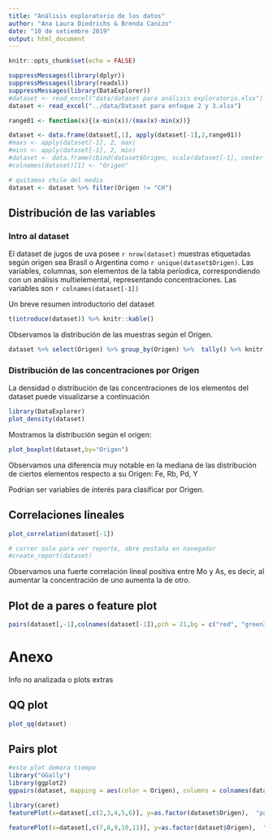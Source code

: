 ```yaml
---
title: "Análisis exploratorio de los datos"
author: "Ana Laura Diedrichs & Brenda Canizo"
date: "10 de setiembre 2019"
output: html_document
---
```


```r
knitr::opts_chunk$set(echo = FALSE)

```

```r
suppressMessages(library(dplyr))
suppressMessages(library(readxl))
suppressMessages(library(DataExplorer))
#dataset <- read_excel("data/dataset para análisis exploratorio.xlsx")
dataset <- read_excel("../data/Dataset para enfoque 2 y 3.xlsx")
```

```r
range01 <- function(x){(x-min(x))/(max(x)-min(x))}

dataset <- data.frame(dataset[,1], apply(dataset[-1],2,range01))
#maxs <- apply(dataset[-1], 2, max)
#mins <- apply(dataset[-1], 2, min)
#dataset <- data.frame(cbind(dataset$Origen, scale(dataset[-1], center = mins, scale = maxs) - mins))
#colnames(dataset)[1] <- "Origen"

# quitamos chile del medio
dataset <- dataset %>% filter(Origen != "CH")
```

## Distribución de las variables

### Intro al dataset

El dataset de jugos de uva posee `r nrow(dataset)` muestras etiquetadas según origen sea Brasil o Argentina como `r unique(dataset$Origen)`. Las variables, columnas, son elementos de la tabla períodica, correspondiendo con un análisis multielemental, representando concentraciones. Las variables son `r colnames(dataset[-1])`

Un breve resumen introductorio del dataset
```r
t(introduce(dataset)) %>% knitr::kable()
```


Observamos la distribución de las muestras según el Origen.

```r
dataset %>% select(Origen) %>% group_by(Origen) %>%  tally() %>% knitr::kable()
```


### Distribución de las concentraciones por Origen

La densidad o distribución de las concentraciones de los elementos del dataset puede visualizarse a continuación

```r
library(DataExplorer)
plot_density(dataset)
```

Mostramos la distribución según el origen:

```r
plot_boxplot(dataset,by="Origen")

```


Observamos una diferencia muy notable en la mediana de las distribución de ciertos elementos respecto a su Origen: Fe, Rb, Pd, Y

Podrían ser variables de interés para clasificar por Origen.


## Correlaciones lineales



```r
plot_correlation(dataset[-1])
```
```r
# correr solo para ver reporte, abre pestaña en navegador
#create_report(dataset)
```

Observamos una fuerte correlación lineal positiva entre Mo y As, es decir, al aumentar la concentración de uno aumenta la de otro.


## Plot de a pares o feature plot 
```r

pairs(dataset[,-1],colnames(dataset[-1]),pch = 21,bg = c("red", "green3", "blue")[unclass(as.factor(dataset$Origen))])
```

# Anexo

Info no analizada o plots extras

## QQ plot

```r
plot_qq(dataset)
```
## Pairs plot

```r
#este plot demora tiempo
library("GGally")
library(ggplot2)
ggpairs(dataset, mapping = aes(color = Origen), columns = colnames(dataset)[-1])


```

```r
library(caret)
featurePlot(x=dataset[,c(2,3,4,5,6)], y=as.factor(dataset$Origen),  "pairs", auto.key=list(columns=2))


```
```r

featurePlot(x=dataset[,c(7,8,9,10,11)], y=as.factor(dataset$Origen),  "pairs", auto.key=list(columns=2))

```


